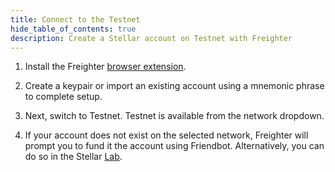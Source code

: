 ```yaml
---
title: Connect to the Testnet
hide_table_of_contents: true
description: Create a Stellar account on Testnet with Freighter
---
```


1. Install the Freighter [browser extension](https://www.freighter.app).

2. Create a keypair or import an existing account using a mnemonic phrase to complete setup.

3. Next, switch to Testnet. Testnet is available from the network dropdown.

4. If your account does not exist on the selected network, Freighter will prompt you to fund it the account using Friendbot. Alternatively, you can do so in the Stellar [Lab](https://laboratory.stellar.org/#account-creator).
